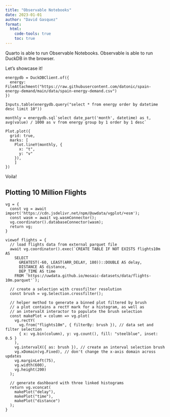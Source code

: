 ```yaml
---
title: "Observable Notebooks"
date: 2023-01-01
author: "David Gasquez"
format:
  html:
    code-tools: true
    toc: true
---
```


Quarto is able to run Observable Notebooks. Observable is able to run DuckDB in the browser.

Let's showcase it!


```ojs
energydb = DuckDBClient.of({
  energy: FileAttachment("https://raw.githubusercontent.com/datonic/spain-energy-demand/main/data/spain-energy-demand.csv")
})
```

```ojs
Inputs.table(energydb.query("select * from energy order by datetime desc limit 10"))
```

```ojs
monthly = energydb.sql`select date_part('month', datetime) as t, avg(value) / 1000 as v from energy group by 1 order by 1 desc`

Plot.plot({
  grid: true,
  marks: [
    Plot.lineY(monthly, {
      x: "t",
      y: "v"
    }),
	]
})
```

Voila!

## Plotting 10 Million Flights

```ojs

vg = {
  const vg = await import('https://cdn.jsdelivr.net/npm/@uwdata/vgplot/+esm');
  const wasm = await vg.wasmConnector();
  vg.coordinator().databaseConnector(wasm);
  return vg;
}

viewof flights = {
  // load flights data from external parquet file
  await vg.coordinator().exec(`CREATE TABLE IF NOT EXISTS flights10m AS
    SELECT
      GREATEST(-60, LEAST(ARR_DELAY, 180))::DOUBLE AS delay,
      DISTANCE AS distance,
      DEP_TIME AS time
    FROM 'https://uwdata.github.io/mosaic-datasets/data/flights-10m.parquet'`);

  // create a selection with crossfilter resolution
  const brush = vg.Selection.crossfilter();

  // helper method to generate a binned plot filtered by brush
  // a plot contains a rectY mark for a histogram, as well as
  // an intervalX interactor to populate the brush selection
  const makePlot = column => vg.plot(
    vg.rectY(
      vg.from("flights10m", { filterBy: brush }), // data set and filter selection
      { x: vg.bin(column), y: vg.count(), fill: "steelblue", inset: 0.5 }
    ),
    vg.intervalX({ as: brush }), // create an interval selection brush
    vg.xDomain(vg.Fixed), // don't change the x-axis domain across updates
    vg.marginLeft(75),
    vg.width(600),
    vg.height(200)
  );

  // generate dashboard with three linked histograms
  return vg.vconcat(
    makePlot("delay"),
    makePlot("time"),
    makePlot("distance")
  );
}
```
